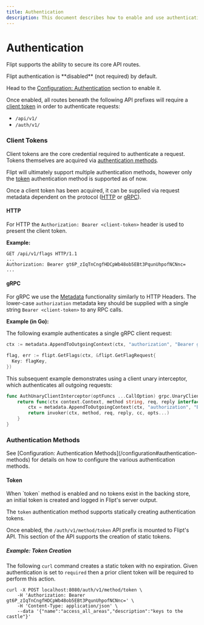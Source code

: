 ```yaml
---
title: Authentication
description: This document describes how to enable and use authentication with Flipt.
---
```


# Authentication

Flipt supports the ability to secure its core API routes.

<Info>
Flipt authentication is **disabled** (not required) by default.

Head to the [Configuration: Authentication](/configuration#authentication) section to enable it.

</Info>

Once enabled, all routes beneath the following API prefixes will require a [client token](#client-tokens) in order to authenticate requests:

- `/api/v1/`
- `/auth/v1/`

### Client Tokens

Client tokens are the core credential required to authenticate a request.
Tokens themselves are acquired via [authentication methods](#authentication-methods).

Flipt will ultimately support multiple authentication methods, however only the [token](#token) authentication method is supported as of now.

Once a client token has been acquired, it can be supplied via request metadata dependent on the protocol ([HTTP](#http) or [gRPC](#grpc)).

#### HTTP

For HTTP the `Authorization: Bearer <client-token>` header is used to present the client token.

**Example:**

```console
GET /api/v1/flags HTTP/1.1
...
Authorization: Bearer gt6P_zIqTnCngfHDCpWb48ob5EBt3PqunUhpofNCNnc=
...
```

#### gRPC

For gRPC we use the [Metadata](https://grpc.io/docs/what-is-grpc/core-concepts/#metadata) functionality similarly to HTTP Headers.
The lower-case `authorization` metadata key should be supplied with a single string `Bearer <client-token>` to any RPC calls.

**Example (in Go):**

The following example authenticates a single gRPC client request:

```go
ctx := metadata.AppendToOutgoingContext(ctx, "authorization", "Bearer gt6P_zIqTnCngfHDCpWb48ob5EBt3PqunUhpofNCNnc=")

flag, err := flipt.GetFlags(ctx, &flipt.GetFlagRequest{
  Key: flagKey,
})
```

This subsequent example demonstrates using a client unary interceptor, which authenticates all outgoing requests:

```go
func AuthUnaryClientInterceptor(optFuncs ...CallOption) grpc.UnaryClientInterceptor {
    return func(ctx context.Context, method string, req, reply interface{}, cc *grpc.ClientConn, invoker grpc.UnaryInvoker, opts ...grpc.CallOption) error {
        ctx = metadata.AppendToOutgoingContext(ctx, "authorization", "Bearer gt6P_zIqTnCngfHDCpWb48ob5EBt3PqunUhpofNCNnc=")
        return invoker(ctx, method, req, reply, cc, opts...)
	}
}
```

### Authentication Methods

<Note>
  See [Configuration: Authentication
  Methods](/configuration#authentication-methods) for details on how to
  configure the various authentication methods.
</Note>

#### Token

<Tip>
  When `token` method is enabled and no tokens exist in the backing store, an
  initial token is created and logged in Flipt's server output.
</Tip>

The `token` authentication method supports statically creating authentication tokens.

Once enabled, the `/auth/v1/method/token` API prefix is mounted to Flipt's API.
This section of the API supports the creation of static tokens.

##### Example: Token Creation

The following `curl` command creates a static token with no expiration.
Given authentication is set to `required` then a prior client token will be required to perform this action.

```console
curl -X POST localhost:8080/auth/v1/method/token \
    -H 'Authorization: Bearer gt6P_zIqTnCngfHDCpWb48ob5EBt3PqunUhpofNCNnc=' \
    -H 'Content-Type: application/json' \
    --data '{"name":"access_all_areas","description":"keys to the castle"}'
```
